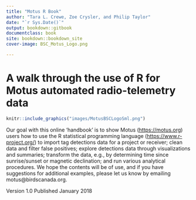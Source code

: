 ```yaml
---
title: "Motus R Book"
author: "Tara L. Crewe, Zoe Crysler, and Philip Taylor"
date: "`r Sys.Date()`"
output: bookdown::gitbook
documentclass: book
site: bookdown::bookdown_site
cover-image: BSC_Motus_Logo.png

---
```


# A walk through the use of R for Motus automated radio-telemetry data  {-}

```r
knitr::include_graphics("images/MotusBSCLogoSml.png")
```

Our goal with this online 'handbook' is to show Motus (<https://motus.org>) users how to use the R statistical programming language (<https://www.r-project.org/>) to import tag detections data for a project or receiver; clean data and filter false positives; explore detections data through visualizations and summaries; transform the data, e.g., by determining time since sunrise/sunset or magnetic declination; and run various analytical procedures. We hope the contents will be of use, and if you have suggestions for additional examples, please let us know by emailing motus@birdscanada.org. 

Version 1.0 
Published January 2018